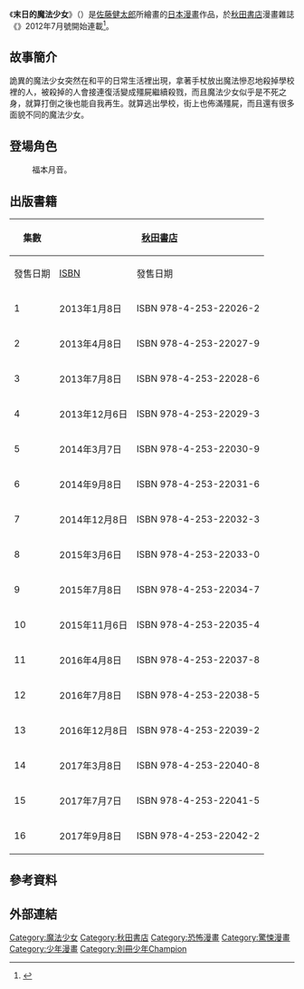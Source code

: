 {{expand|time=2016-12-06T01:16:15+00:00}}
{{expand Japanese|time=2018-05-10}}
{{Infobox animanga/Headerofja
|標題 = 末日的魔法少女
|圖像 = 
|尺寸 = 
|說明 = 
|日文名稱 = 魔法少女・オブ・ジ・エンド
|英文名稱 = Magical Girl Apocalypse
|假名 = まほうしょうじょ・オブ・ジ・エンド
|羅馬字 = Mahō Shōjo of the End
|類型 = [[黑暗奇幻|黑暗奇幻]]、[[魔法少女|魔法少女]]、[[心理學恐懼|驚慌恐怖]]
}}
{{Infobox animanga/name
|正式譯名 = {{flagicon|TWN}} 末日的魔法少女
|常用譯名 = 魔法少女of the end
}}
{{Infobox animanga/Manga
|標題 = 
|作者 = [[佐藤健太郎|佐藤健太郎]]
|作畫 = 
|出版社 = {{flagicon|Japan}} [[秋田書店|秋田書店]]<br/>{{flagicon|TWN}} [[東立出版社|東立出版社]]
|連載雜誌 = [[別冊少年Champion|別冊少年Champion]]
|label = 少年Champion Comics
|網路 = 
|發售日 = 
|開始 = 2012年6月12日
|結束 = 2017年8月12日
|冊數 = 全16冊
|話數 = 全63話
|其他 = 
}}
{{Infobox animanga/Footerofja}}

《'''末日的魔法少女'''》（{{lang-ja|魔法少女・オブ・ジ・エンド}}）是[[佐藤健太郎|佐藤健太郎]]所繪畫的[[日本漫畫|日本漫畫]]作品，於[[秋田書店|秋田書店]]漫畫雜誌《{{link-ja|別冊少年Champion|別冊少年チャンピオン}}》2012年7月號開始連載<ref>{{cite web|script-title=ja:「魔法少女・オブ・ジ・エンド」の佐藤健太郎がトーク、村瀬克俊も登壇|url=http://natalie.mu/comic/news/148468|website=[[Natalie_(網站)|Natalie]]|accessdate=2016年12月5日|date=2015年5月26日|archive-date=2016年5月7日|archive-url=https://web.archive.org/web/20160507094959/http://natalie.mu/comic/news/148468|dead-url=no}}</ref>。

== 故事簡介 ==
詭異的魔法少女突然在和平的日常生活裡出現，拿著手杖放出魔法慘忍地殺掉學校裡的人，被殺掉的人會接連復活變成殭屍繼續殺戮，而且魔法少女似乎是不死之身，就算打倒之後也能自我再生。就算逃出學校，街上也佈滿殭屍，而且還有很多面貌不同的魔法少女。

== 登場角色 ==
; {{nihongo|兒上貴衣|児上 貴衣（こがみ きい）}}

; {{nihongo|福本津久子|福本 つくね（ふくもと つくね）}}
: 福本月音。
; {{nihongo|鞘野楓|鞘野 楓（さやの かえで）}}

== 出版書籍 ==
{| class="wikitable" style="font-size:small;"
!rowspan="2"|集數
!colspan="2"|{{flagicon|JPN}} [[秋田書店|秋田書店]]
!colspan="2"|{{flagicon|TWN}} [[東立出版社|東立出版社]]
|-
!發售日期!![[ISBN|ISBN]]!!發售日期!!ISBN
|-
! 1
| 2013年1月8日 || ISBN 978-4-253-22026-2
|rowspan="2"| 2014年12月12日 || ISBN 978-986-348-785-2
|-
! 2
| 2013年4月8日 || ISBN 978-4-253-22027-9
| ISBN 978-986-348-786-9
|-
! 3
| 2013年7月8日 || ISBN 978-4-253-22028-6
| 2015年8月27日 || ISBN 978-986-348-787-6
|-
! 4
| 2013年12月6日 || ISBN 978-4-253-22029-3
|  || 
|-
! 5
| 2014年3月7日 || ISBN 978-4-253-22030-9
|  || 
|-
! 6
| 2014年9月8日 || ISBN 978-4-253-22031-6
|  || 
|-
! 7
| 2014年12月8日 || ISBN 978-4-253-22032-3
| ||
|-
! 8
| 2015年3月6日 || ISBN 978-4-253-22033-0
| ||
|-
! 9
| 2015年7月8日 || ISBN 978-4-253-22034-7
| ||
|-
! 10
| 2015年11月6日 || ISBN 978-4-253-22035-4
| ||
|-
! 11
| 2016年4月8日 || ISBN 978-4-253-22037-8
| ||
|-
! 12
| 2016年7月8日 || ISBN 978-4-253-22038-5
| ||
|-
! 13
| 2016年12月8日 || ISBN 978-4-253-22039-2
| ||
|-
! 14
| 2017年3月8日 || ISBN 978-4-253-22040-8
| ||
|-
! 15
| 2017年7月7日 || ISBN 978-4-253-22041-5
| ||
|-
! 16
| 2017年9月8日 || ISBN 978-4-253-22042-2
| ||
|}

== 參考資料 ==
{{reflist}}

== 外部連結 ==

{{DEFAULTSORT:Magical Girl Apocalypse}}
[[Category:魔法少女|Category:魔法少女]]
[[Category:秋田書店|Category:秋田書店]]
[[Category:恐怖漫畫|Category:恐怖漫畫]]
[[Category:驚悚漫畫|Category:驚悚漫畫]]
[[Category:少年漫畫|Category:少年漫畫]]
[[Category:別冊少年Champion|Category:別冊少年Champion]]